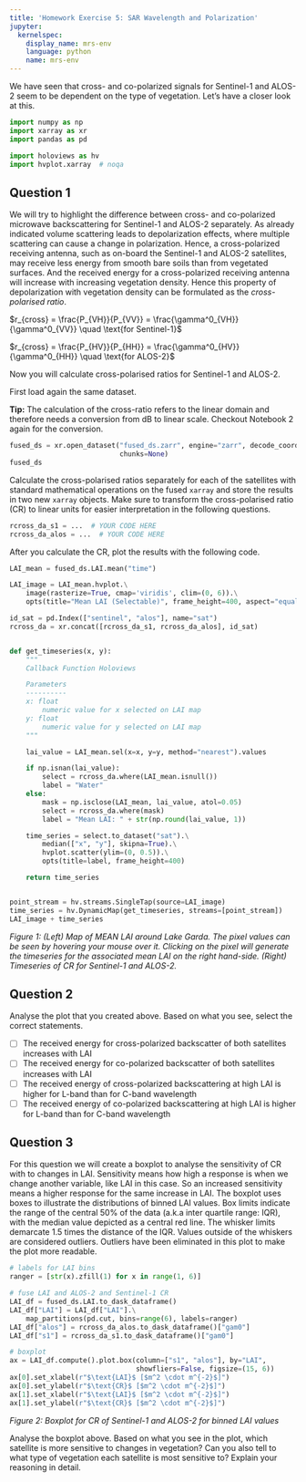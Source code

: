 ```yaml
---
title: 'Homework Exercise 5: SAR Wavelength and Polarization'
jupyter:
  kernelspec:
    display_name: mrs-env
    language: python
    name: mrs-env
---
```



We have seen that cross- and co-polarized signals for Sentinel-1 and ALOS-2 seem to be dependent on the type of vegetation. Let's have a closer look at this.


```python
import numpy as np
import xarray as xr
import pandas as pd

import holoviews as hv
import hvplot.xarray  # noqa
```

## Question 1

We will try to highlight the difference between cross- and co-polarized microwave backscattering for Sentinel-1 and ALOS-2 separately. As already indicated volume scattering leads to depolarization effects, where multiple scattering can cause a change in polarization. Hence, a cross-polarized receiving antenna, such as on-board the Sentinel-1 and ALOS-2 satellites, may receive less energy from smooth bare soils than from vegetated surfaces. And the received energy for a cross-polarized receiving antenna will increase with increasing vegetation density. Hence this property of depolarization with vegetation density can be formulated as the *cross-polarised ratio*.


$r_{cross} = \frac{P_{VH}}{P_{VV}} = \frac{\gamma^0_{VH}}{\gamma^0_{VV}}  \quad \text{for Sentinel-1}$

$r_{cross} = \frac{P_{HV}}{P_{HH}} = \frac{\gamma^0_{HV}}{\gamma^0_{HH}}  \quad \text{for ALOS-2}$

Now you will calculate cross-polarised ratios for Sentinel-1 and ALOS-2.

First load again the same dataset.

<div class="alert alert-block alert-info">
<b>Tip:</b> The calculation of the cross-ratio refers to the linear domain
and therefore needs a conversion from dB to linear scale. Checkout Notebook 2 again for the conversion.
</div>

```python
fused_ds = xr.open_dataset("fused_ds.zarr", engine="zarr", decode_coords="all",
                           chunks=None)
fused_ds
```

Calculate the cross-polarised ratios separately for each of the satellites with standard mathematical operations on the fused `xarray` and store the results in two new `xarray` objects. Make sure to transform the cross-polarised ratio (CR) to linear units for easier interpretation in the following questions.

```python
rcross_da_s1 = ...  # YOUR CODE HERE
rcross_da_alos = ...  # YOUR CODE HERE
```

After you calculate the CR, plot the results with the following code.

```python
LAI_mean = fused_ds.LAI.mean("time")

LAI_image = LAI_mean.hvplot.\
    image(rasterize=True, cmap='viridis', clim=(0, 6)).\
    opts(title="Mean LAI (Selectable)", frame_height=400, aspect="equal")

id_sat = pd.Index(["sentinel", "alos"], name="sat")
rcross_da = xr.concat([rcross_da_s1, rcross_da_alos], id_sat)


def get_timeseries(x, y):
    """
    Callback Function Holoviews

    Parameters
    ----------
    x: float
        numeric value for x selected on LAI map
    y: float
        numeric value for y selected on LAI map
    """

    lai_value = LAI_mean.sel(x=x, y=y, method="nearest").values

    if np.isnan(lai_value):
        select = rcross_da.where(LAI_mean.isnull())
        label = "Water"
    else:
        mask = np.isclose(LAI_mean, lai_value, atol=0.05)
        select = rcross_da.where(mask)
        label = "Mean LAI: " + str(np.round(lai_value, 1))

    time_series = select.to_dataset("sat").\
        median(["x", "y"], skipna=True).\
        hvplot.scatter(ylim=(0, 0.5)).\
        opts(title=label, frame_height=400)

    return time_series


point_stream = hv.streams.SingleTap(source=LAI_image)
time_series = hv.DynamicMap(get_timeseries, streams=[point_stream])
LAI_image + time_series
```

*Figure 1: (Left) Map of MEAN LAI around Lake Garda. The pixel values can be seen by hovering your mouse over it. Clicking on the pixel will generate the timeseries for the associated mean LAI on the right hand-side. (Right) Timeseries of CR for Sentinel-1 and ALOS-2.*

## Question 2

Analyse the plot that you created above. Based on what you see, select the correct statements.

- [ ] The received energy for cross-polarized backscatter of both satellites increases with LAI
- [ ] The received energy for co-polarized backscatter of both satellites increases with LAI
- [ ] The received energy of cross-polarized backscattering at high LAI is higher for L-band than for C-band wavelength
- [ ] The received energy of co-polarized backscattering at high LAI is higher for L-band than for C-band wavelength

## Question 3

For this question we will create a boxplot to analyse the sensitivity of CR with to changes in LAI. Sensitivity means how high a response is when we change another variable, like LAI in this case. So an increased sensitivity means a higher response for the same increase in LAI. The boxplot uses boxes to illustrate the distributions of binned LAI values. Box limits indicate the range of the central 50% of the data (a.k.a inter quartile range: IQR), with the median value depicted as a central red line. The whisker limits demarcate 1.5 times the distance of the IQR. Values outside of the whiskers are considered outliers. Outliers have been eliminated in this plot to make the plot more readable.

```python
# labels for LAI bins
ranger = [str(x).zfill(1) for x in range(1, 6)]

# fuse LAI and ALOS-2 and Sentinel-1 CR
LAI_df = fused_ds.LAI.to_dask_dataframe()
LAI_df["LAI"] = LAI_df["LAI"].\
    map_partitions(pd.cut, bins=range(6), labels=ranger)
LAI_df["alos"] = rcross_da_alos.to_dask_dataframe()["gam0"]
LAI_df["s1"] = rcross_da_s1.to_dask_dataframe()["gam0"]

# boxplot
ax = LAI_df.compute().plot.box(column=["s1", "alos"], by="LAI",
                               showfliers=False, figsize=(15, 6))
ax[0].set_xlabel(r"$\text{LAI}$ [$m^2 \cdot m^{-2}$]")
ax[0].set_ylabel(r"$\text{CR}$ [$m^2 \cdot m^{-2}$]")
ax[1].set_xlabel(r"$\text{LAI}$ [$m^2 \cdot m^{-2}$]")
ax[1].set_ylabel(r"$\text{CR}$ [$m^2 \cdot m^{-2}$]")
```

*Figure 2: Boxplot for CR of Sentinel-1 and ALOS-2 for binned LAI values*

Analyse the boxplot above. Based on what you see in the plot, which satellite is more sensitive to changes in vegetation? Can you also tell to what type of vegetation each satellite is most sensitive to? Explain your reasoning in detail.
